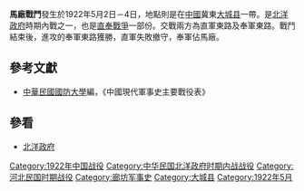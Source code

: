 {{vfd|jhvkhv|date=2022/06/27}}
{{Infobox Military Conflict|
campaign=|
image=|
caption=|
conflict=馬廠戰鬥|
date=1922年5月2日－4日|
place=[[中國|中國]]冀東|
result=直軍再度失敗，奉軍佔馬廠|
combatant1=直軍東路|
combatant2=奉軍東路| 
commander1=[[张国溶_(北洋政府将军)|張國溶]]、[[彭壽|彭壽]] |
commander2=[[李景林|李景林]]|
strength1=|
strength2=|
casualties1=|
casualties2=|
}}
'''馬廠戰鬥'''發生於1922年5月2日－4日，地點則是在[[中國|中國]]冀東[[大城县|大城县]]一帶。是[[北洋政府|北洋政府]]時期內戰之一，也是[[直奉戰爭|直奉戰爭]]一部份。交戰兩方為直軍東路及奉軍東路。戰鬥結束後，進攻的奉軍東路獲勝，直軍失敗撤守，奉軍佔馬廠。
==參考文獻==
*[[中華民國|中華民國]][[國防大學_(臺灣)|國防大學]]編，《中國現代軍事史主要戰役表》
==參看==
*[[北洋政府|北洋政府]]

[[Category:1922年中国战役|Category:1922年中国战役]]
[[Category:中华民国北洋政府时期内战战役|Category:中华民国北洋政府时期内战战役]]
[[Category:河北民国时期战役|Category:河北民国时期战役]]
[[Category:廊坊军事史|Category:廊坊军事史]]
[[Category:大城县|Category:大城县]]
[[Category:1922年5月|Category:1922年5月]]